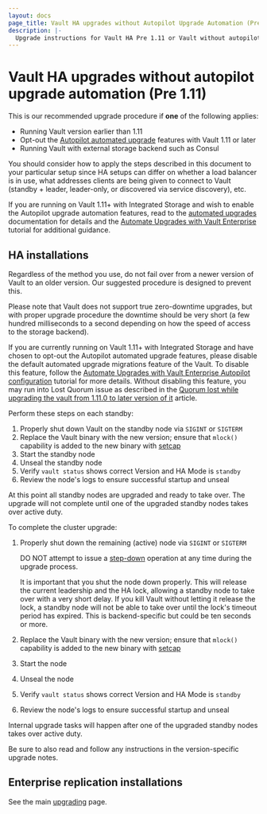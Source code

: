 ```yaml
---
layout: docs
page_title: Vault HA upgrades without Autopilot Upgrade Automation (Pre 1.11)
description: |-
  Upgrade instructions for Vault HA Pre 1.11 or Vault without autopilot upgrade automation being enabled. Be sure to read the Upgrading-Vault Guides as well.
---
```


# Vault HA upgrades without autopilot upgrade automation (Pre 1.11)

This is our recommended upgrade procedure if **one** of the following applies:

- Running Vault version earlier than 1.11
- Opt-out the [Autopilot automated upgrade](/vault/docs/concepts/integrated-storage/autopilot#automated-upgrade) features with Vault 1.11 or later
- Running Vault with external storage backend such as Consul

You should consider how to apply the steps described in this document to your
particular setup since HA setups can differ on whether a load balancer is in
use, what addresses clients are being given to connect to Vault (standby +
leader, leader-only, or discovered via service discovery), etc.

If you are running on Vault 1.11+ with Integrated Storage and wish to enable the
Autopilot upgrade automation features, read to the [automated
upgrades](/vault/docs/concepts/integrated-storage/autopilot#automated-upgrades)
documentation for details and the [Automate Upgrades with Vault
Enterprise](/vault/tutorials/raft/raft-upgrade-automation) tutorial for
additional guidance.


## HA installations

Regardless of the method you use, do not fail over from a newer version of Vault
to an older version. Our suggested procedure is designed to prevent this.

Please note that Vault does not support true zero-downtime upgrades, but with
proper upgrade procedure the downtime should be very short (a few hundred
milliseconds to a second depending on how the speed of access to the storage
backend).

<Warning title="Important">

If you are currently running on Vault 1.11+ with Integrated Storage and have
chosen to opt-out the Autopilot automated upgrade features, please disable the
default automated upgrade migrations feature of the Vault. To disable this
feature, follow the [Automate Upgrades with Vault Enterprise Autopilot
configuration](/vault/tutorials/raft/raft-upgrade-automation#autopilot-configuration)
tutorial for more details. Without disabling this feature, you may run into Lost
Quorum issue as described in the [Quorum lost while upgrading the vault from
1.11.0 to later version of
it](https://support.hashicorp.com/hc/en-us/articles/7122445204755-Quorum-lost-while-upgrading-the-vault-from-1-11-0-to-later-version-of-it)
article.

</Warning>

Perform these steps on each standby:

1. Properly shut down Vault on the standby node via `SIGINT` or `SIGTERM`
2. Replace the Vault binary with the new version; ensure that `mlock()`
   capability is added to the new binary with
   [setcap](/vault/docs/configuration#disable_mlock)
3. Start the standby node
4. Unseal the standby node
5. Verify `vault status` shows correct Version and HA Mode is `standby`
6. Review the node's logs to ensure successful startup and unseal

At this point all standby nodes are upgraded and ready to take over. The
upgrade will not complete until one of the upgraded standby nodes takes over
active duty.

To complete the cluster upgrade:

1. Properly shut down the remaining (active) node via `SIGINT` or `SIGTERM`

   <Warning title="Important">

   DO NOT attempt to issue a [step-down](/vault/docs/commands/operator/step-down) 
   operation at any time during the upgrade process. 

   </Warning>

   <Note>

   It is important that you shut the node down properly.
   This will release the current leadership and the HA lock, allowing a standby
   node to take over with a very short delay.
   If you kill Vault without letting it release the lock, a standby node will
   not be able to take over until the lock's timeout period has expired. This
   is backend-specific but could be ten seconds or more.

   </Note>

2. Replace the Vault binary with the new version; ensure that `mlock()`
   capability is added to the new binary with
   [setcap](/vault/docs/configuration#disable_mlock)
3. Start the node
4. Unseal the node
5. Verify `vault status` shows correct Version and HA Mode is `standby`
6. Review the node's logs to ensure successful startup and unseal

Internal upgrade tasks will happen after one of the upgraded standby nodes
takes over active duty.

Be sure to also read and follow any instructions in the version-specific
upgrade notes.

## Enterprise replication installations

See the main [upgrading](/vault/docs/upgrading#enterprise-replication-installations) page.
